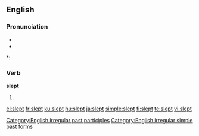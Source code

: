 ==English==

===Pronunciation===
* {{IPA|/slεpt/}}
* {{audio|en-us-slept.ogg|Audio (US)}}

*: {{rhymes|ɛpt}}

===Verb===
'''slept'''

# {{past of|[[sleep]]}}

[[Category:English irregular past participles]]
[[Category:English irregular simple past forms]]

[[el:slept]]
[[fr:slept]]
[[ku:slept]]
[[hu:slept]]
[[ja:slept]]
[[simple:slept]]
[[fi:slept]]
[[te:slept]]
[[vi:slept]]